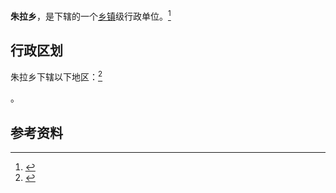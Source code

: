 {{中国乡级行政区|54/26/22/201/000}}

'''朱拉乡'''，是{{PRC admin/fullname|54/26/22/201/000|3}}下辖的一个[[乡镇|乡镇]]级行政单位。<ref>{{PRC admin/ref sgc|{{PRC admin/parent|54/26/22/201/000}}}}</ref>

== 行政区划 ==

朱拉乡下辖以下地区：<ref>{{PRC admin/ref sgc|54/26/22/201/000}}</ref>

{{PRC admin/children|54/26/22/201/000}}。

== 参考资料 ==

{{reflist}}

{{行政区划小作品}}
{{PRC admin/navcat|54/26/22/201/000}}